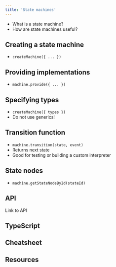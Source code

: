 ```yaml
---
title: 'State machines'
---
```


- What is a state machine?
- How are state machines useful?

## Creating a state machine

- `createMachine({ ... })`

## Providing implementations

- `machine.provide({ ... })`

## Specifying types

- `createMachine({ types })`
- Do not use generics!

## Transition function

- `machine.transition(state, event)`
- Returns next state
- Good for testing or building a custom interpreter

## State nodes

- `machine.getStateNodeById(stateId)`

## API

Link to API

## TypeScript

## Cheatsheet

## Resources
